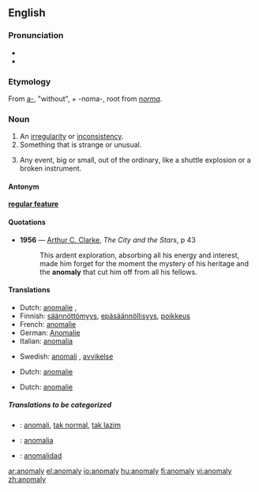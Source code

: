 ==English==

===Pronunciation===
* {{IPA|/əˈnɒm.ə.li/}}
* {{SAMPA|1=/@"nQm=@=li/}} <!--the 1= is needed due to the = signs in the argument-->

===Etymology===
From {{L.}} [[a-]], "without", + -noma-, root from ''[[norma]]''.

===Noun===
{{en-noun}}

# An [[irregularity]] or [[inconsistency]].
# Something that is strange or unusual.
# {{context|NASAspeak}} Any event, big or small, out of the ordinary, like a shuttle explosion or a broken instrument.

====Antonym====
'''[[regular feature]]'''

====Quotations====
*'''1956''' — [[w:Arthur C. Clarke|Arthur C. Clarke]], ''The City and the Stars'', p 43
*: This ardent exploration, absorbing all his energy and interest, made him forget for the moment the mystery of his heritage and the '''anomaly''' that cut him off from all his fellows.

====Translations====
{{top|an irregularity or inconsistency}}
*Dutch: [[anomalie#Dutch|anomalie]] {{f}}, {{t|nl|onregelmatigheid|f}}
*Finnish: [[säännöttömyys]], [[epäsäännöllisyys]], [[poikkeus]]
*French: [[anomalie#French|anomalie]] {{f}}
*German: [[Anomalie]] {{f}}
*Italian: [[anomalia#Italian|anomalia]] {{f}}
{{mid}}
*Swedish: [[anomali]] {{c}}, [[avvikelse]] {{c}}
{{bottom}}

{{top|something that is strange or unusual}}
*Dutch: [[anomalie#Dutch|anomalie]] {{f}}
{{mid}}
{{bottom}}

{{top|any event, big or small, out of the ordinary}}
*Dutch: [[anomalie#Dutch|anomalie]] {{f}}
{{mid}}
{{bottom}}

=====Translations to be categorized=====
{{checktrans}}
{{top}}
*{{ttbc|Indonesian}}: [[anomali]], [[tak normal]], [[tak lazim]]
{{mid}}
*{{ttbc|Polish}}: [[anomalia#Polish|anomalia]] {{f}}
*{{ttbc|Spanish}}: [[anomalidad]]
{{bottom}}

[[ar:anomaly]]
[[el:anomaly]]
[[io:anomaly]]
[[hu:anomaly]]
[[fi:anomaly]]
[[vi:anomaly]]
[[zh:anomaly]]